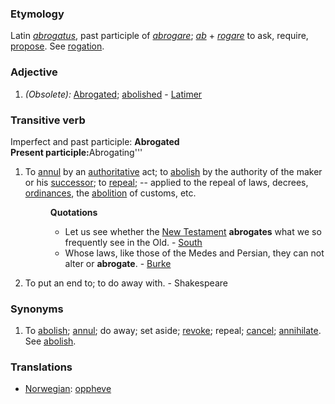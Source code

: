===Etymology===
Latin ''[[abrogatus]]'', past participle of ''[[abrogare]]''; ''[[ab]]'' + ''[[rogare]]'' to ask, require, [[propose]]. See [[rogation]].
===Adjective===
#''(Obsolete):'' [[Abrogated]]; [[abolished]] - [[Latimer]]
===Transitive verb===
Imperfect and past participle: '''Abrogated<br>
Present participle: '''Abrogating'''
#To [[annul]] by an [[authoritative]] act; to [[abolish]] by the authority of the maker or his [[successor]]; to [[repeal]]; -- applied to the repeal of laws, decrees, [[ordinances]], the [[abolition]] of customs, etc.
#:'''Quotations'''
#:*Let us see whether the [[New Testament]] '''abrogates''' what we so frequently see in the Old. - [[South]]
#:*Whose laws, like those of the Medes and Persian, they can not alter or '''abrogate'''. - [[Burke]]
#To put an end to; to do away with. - Shakespeare
===Synonyms===
#To [[abolish]]; [[annul]]; do away; set aside; [[revoke]]; repeal; [[cancel]]; [[annihilate]]. See [[abolish]].
===Translations===
*[[Norwegian]]: [[oppheve]]